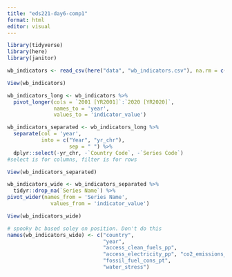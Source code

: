 ```yaml
---
title: "eds221-day6-comp1"
format: html
editor: visual
---
```


```r
library(tidyverse)
library(here)
library(janitor)
```

```r
wb_indicators <- read_csv(here("data", "wb_indicators.csv"), na.rm = c(". .", ""))
```

```r
View(wb_indicators)
```

```r
wb_indicators_long <- wb_indicators %>% 
  pivot_longer(cols = `2001 [YR2001]`:`2020 [YR2020]`,
               names_to = 'year',
               values_to = 'indicator_value')
```

```r
wb_indicators_separated <- wb_indicators_long %>% 
  separate(col = 'year',
           into = c("Year", "yr_chr"),
                    sep = " ") %>% 
  dplyr::select(-yr_chr, -`Country Code`, -`Series Code`)
#select is for columns, filter is for rows
```

```r
View(wb_indicators_separated)
```

```r
wb_indicators_wide <- wb_indicators_separated %>% 
  tidyr::drop_na(`Series Name`) %>% 
pivot_wider(names_from = 'Series Name',
              values_from = 'indicator_value')
```

```r
View(wb_indicators_wide)
```

```r
# spooky bc based soley on position. Don't do this
names(wb_indicators_wide) <- c("country",
                               "year",
                               "access_clean_fuels_pp",
                               "access_electricity_pp", "co2_emissions_kt",
                               "fossil_fuel_cons_pt",
                               "water_stress")
```

```r

```
